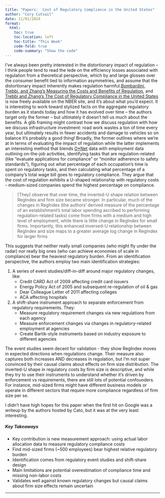 ```yaml
---
title: "Papers:  Cost of Regulatory Compliance in the United States"
author: "Cory Cutsail"
date: 11/01/2024
format:
  html:
    toc: true
    toc-location: left
    toc-title: "This Week"
    code-fold: true
    code-summary: "Show the code"
---
```


I've always been pretty interested in the distortionary impact of regulation -- I think people tend to read the lede on the efficiency losses associated with regulation from a theoretical perspective, which by and large glosses over the consumer benefit tied to information asymmetries, and assume that the distortionary impact inherently makes regulation harmful.[Bombardini, Trebbi, and Zhang's Measuring the Costs and Benefits of Regulation](http://www.nber.org/papers/w32955), and [Trebbi and Zhang's The Cost of Regulatory Compliance in the United States](http://www.nber.org/papers/w30691) is now freely available on the NBER site, and it's about what you'd expect. It is interesting to work toward stylized facts on the aggregate regulatory burden as it stands today and how it has evolved over time -- the authors target only the former -- but ultimately it doesn't tell us much about the benefits. A glib framing might contrast how we discuss regulation with how we discuss infrastructure investment: road work wastes a ton of time every year, but ultimately results in fewer accidents and damage to vehicles so on balance it's probably a good thing! Broadly, the former outlines where we're at in terms of evaluating the impact of regulation while the latter implements an interesting method that blends [O*Net](https://www.onetonline.org/) data with employment data outlining on-the-job activities, identifying tasks that are regulation-related (like "evaluate applications for compliance" or "monitor adherence to safety standards"), figuring out what percentage of each occupation's time is spent on regulatory tasks, and then calculating what percentage of a company's total wage bill goes to regulatory compliance. They argue that the cost of regulation exhibits a U-shaped relationship with regulatory costs - medium-sized companies spend the highest percentage on compliance. 

> [They] observe that over time, the inverted-U shape relation between RegIndex and firm size became stronger. In particular, much of the changes in RegIndex (the authors' derived measure of the percentage of an establishment’s total labor spending ascribed to performing
regulation-related tasks) come from firms with a medium and high level of employment, while there is little change in RegIndex for small firms. Importantly, this enhanced inversed-U relationship between RegIndex and size maps to a greater average log change in RegIndex for
larger firms

This suggests that neither really small companies (who might fly under the radar) nor really big ones (who can achieve economies of scale in compliance) bear the heaviest regulatory burden. From an identification perspective, the authors employ two main identification strategies:

1. A series of event studies/diff-in-diff around major regulatory changes, like:
    - Credit CARD Act of 2009 affecting credit card issuers
    - Energy Policy Act of 2005 and subsequent re-regulation of oil & gas
    - Dear Colleague Letter of 2011 affecting colleges
    - ACA affecting hospitals
    
2. A shift-share instrument approach to separate enforcement from regulatory requirements. They:
    - Measure regulatory requirement changes via new regulations from each agency
    - Measure enforcement changes via changes in regulatory-related employment at agencies
    - Create Bartik-style instruments based on industry exposure to different agencies

The event studies seem decent for validation - they show RegIndex moves in expected directions when regulations change. Their measure also captures both increases AND decreases in regulation, but I'm not super convinced by their causal claims about effects on firm size distribution. The inverted-U shape in regulatory costs by firm size is descriptive, and while they try to use their instruments to understand whether it's driven by enforcement vs requirements, there are still lots of potential confounders. For instance, mid-sized firms might have different business models or operate in different sectors that require more compliance regardless of firm size per se.

I didn't have high hopes for this paper when the first hit on Google was a writeup by the authors hosted by Cato, but it was at the very least interesting.

::: {.callout-note}
##### Key Takeaways
 - Key contribution is new measurement approach: using actual labor allocation data to measure regulatory compliance costs
 - Find mid-sized firms (~500 employees) bear highest relative regulatory burden
 - Identification comes from regulatory event studies and shift-share design
 - Main limitations are potential overestimation of compliance time and missing non-labor costs
 - Validates well against known regulatory changes but causal claims about firm size effects remain uncertain
:::
---

